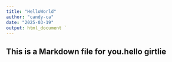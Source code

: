 ```yaml
---
title: "HelloWorld"
author: "candy-ca"
date: "2025-03-19"
output: html_document `
---
```


## This is a Markdown file for you.hello girtlie